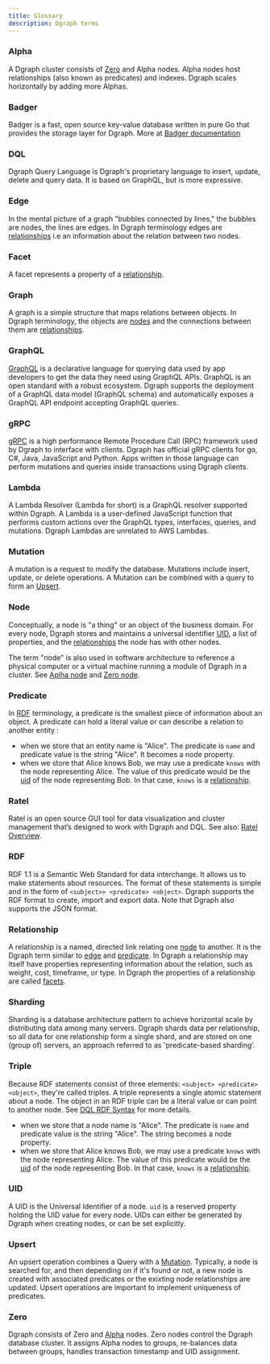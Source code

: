 ```yaml
---
title: Glossary
description: Dgraph terms
---
```


### Alpha

A Dgraph cluster consists of [Zero](#zero) and Alpha nodes. Alpha nodes host
relationships (also known as predicates) and indexes. Dgraph scales horizontally
by adding more Alphas.

### Badger

Badger is a fast, open source key-value database written in pure Go that
provides the storage layer for Dgraph. More at
[Badger documentation](/badger/overview)

### DQL

Dgraph Query Language is Dgraph's proprietary language to insert, update, delete
and query data. It is based on GraphQL, but is more expressive.

### Edge

In the mental picture of a graph "bubbles connected by lines," the bubbles are
nodes, the lines are edges. In Dgraph terminology edges are
[relationships](#relationship) i.e an information about the relation between two
nodes.

### Facet

A facet represents a property of a [relationship](#relationship).

### Graph

A graph is a simple structure that maps relations between objects. In Dgraph
terminology, the objects are [nodes](#node) and the connections between them are
[relationships](#relationship).

### GraphQL

[GraphQL](https://graphql.org/) is a declarative language for querying data used
by app developers to get the data they need using GraphQL APIs. GraphQL is an
open standard with a robust ecosystem. Dgraph supports the deployment of a
GraphQL data model (GraphQL schema) and automatically exposes a GraphQL API
endpoint accepting GraphQL queries.

### gRPC

[gRPC](https://grpc.io/) is a high performance Remote Procedure Call (RPC)
framework used by Dgraph to interface with clients. Dgraph has official gRPC
clients for go, C#, Java, JavaScript and Python. Apps written in those language
can perform mutations and queries inside transactions using Dgraph clients.

### Lambda

A Lambda Resolver (Lambda for short) is a GraphQL resolver supported within
Dgraph. A Lambda is a user-defined JavaScript function that performs custom
actions over the GraphQL types, interfaces, queries, and mutations. Dgraph
Lambdas are unrelated to AWS Lambdas.

### Mutation

A mutation is a request to modify the database. Mutations include insert,
update, or delete operations. A Mutation can be combined with a query to form an
[Upsert](#upsert).

### Node

Conceptually, a node is "a thing" or an object of the business domain. For every
node, Dgraph stores and maintains a universal identifier [UID](#uid), a list of
properties, and the [relationships](#relationship) the node has with other
nodes.

The term "node" is also used in software architecture to reference a physical
computer or a virtual machine running a module of Dgraph in a cluster. See
[Aplha node](#alpha) and [Zero node](#zero).

### Predicate

In [RDF](#rdf) terminology, a predicate is the smallest piece of information
about an object. A predicate can hold a literal value or can describe a relation
to another entity :

- when we store that an entity name is "Alice". The predicate is `name` and
  predicate value is the string "Alice". It becomes a node property.
- when we store that Alice knows Bob, we may use a predicate `knows` with the
  node representing Alice. The value of this predicate would be the [uid](#uid)
  of the node representing Bob. In that case, `knows` is a
  [relationship](#relationship).

### Ratel

Ratel is an open source GUI tool for data visualization and cluster management
that’s designed to work with Dgraph and DQL. See also:
[Ratel Overview](./ratel/overview).

### RDF

RDF 1.1 is a Semantic Web Standard for data interchange. It allows us to make
statements about resources. The format of these statements is simple and in the
form of `<subject>> <predicate> <object>`. Dgraph supports the RDF format to
create, import and export data. Note that Dgraph also supports the JSON format.

### Relationship

A relationship is a named, directed link relating one [node](#node) to another.
It is the Dgraph term similar to [edge](#edge) and [predicate](#predicate). In
Dgraph a relationship may itself have properties representing information about
the relation, such as weight, cost, timeframe, or type. In Dgraph the properties
of a relationship are called [facets](#facet).

### Sharding

Sharding is a database architecture pattern to achieve horizontal scale by
distributing data among many servers. Dgraph shards data per relationship, so
all data for one relationship form a single shard, and are stored on one (group
of) servers, an approach referred to as 'predicate-based sharding'.

### Triple

Because RDF statements consist of three elements:
`<subject> <predicate> <object>`, they're called triples. A triple represents a
single atomic statement about a node. The object in an RDF triple can be a
literal value or can point to another node. See [DQL RDF Syntax](./dql-rdf) for
more details.

- when we store that a node name is "Alice". The predicate is `name` and
  predicate value is the string "Alice". The string becomes a node property.
- when we store that Alice knows Bob, we may use a predicate `knows` with the
  node representing Alice. The value of this predicate would be the [uid](#uid)
  of the node representing Bob. In that case, `knows` is a
  [relationship](#relationship).

### UID

A UID is the Universal Identifier of a node. `uid` is a reserved property
holding the UID value for every node. UIDs can either be generated by Dgraph
when creating nodes, or can be set explicitly.

### Upsert

An upsert operation combines a Query with a [Mutation](#mutation). Typically, a
node is searched for, and then depending on if it's found or not, a new node is
created with associated predicates or the exixting node relationships are
updated. Upsert operations are important to implement uniqueness of predicates.

### Zero

Dgraph consists of Zero and [Alpha](#alpha) nodes. Zero nodes control the Dgraph
database cluster. It assigns Alpha nodes to groups, re-balances data between
groups, handles transaction timestamp and UID assignment.

